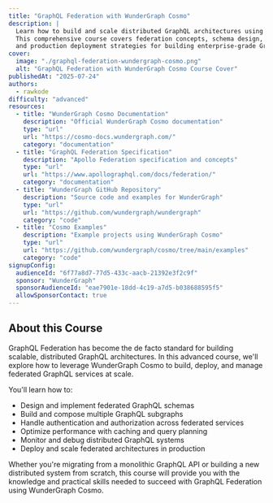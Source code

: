 ```yaml
---
title: "GraphQL Federation with WunderGraph Cosmo"
description: |
  Learn how to build and scale distributed GraphQL architectures using WunderGraph Cosmo.
  This comprehensive course covers federation concepts, schema design, performance optimization,
  and production deployment strategies for building enterprise-grade GraphQL APIs.
cover:
  image: "./graphql-federation-wundergraph-cosmo.png"
  alt: "GraphQL Federation with WunderGraph Cosmo Course Cover"
publishedAt: "2025-07-24"
authors:
  - rawkode
difficulty: "advanced"
resources:
  - title: "WunderGraph Cosmo Documentation"
    description: "Official WunderGraph Cosmo documentation"
    type: "url"
    url: "https://cosmo-docs.wundergraph.com/"
    category: "documentation"
  - title: "GraphQL Federation Specification"
    description: "Apollo Federation specification and concepts"
    type: "url"
    url: "https://www.apollographql.com/docs/federation/"
    category: "documentation"
  - title: "WunderGraph GitHub Repository"
    description: "Source code and examples for WunderGraph"
    type: "url"
    url: "https://github.com/wundergraph/wundergraph"
    category: "code"
  - title: "Cosmo Examples"
    description: "Example projects using WunderGraph Cosmo"
    type: "url"
    url: "https://github.com/wundergraph/cosmo/tree/main/examples"
    category: "code"
signupConfig:
  audienceId: "6f77a8d7-77d5-433c-aacb-21392e3f2c9f"
  sponsor: "WunderGraph"
  sponsorAudienceId: "eae7901e-18dd-4c19-a7d5-b038688595f5"
  allowSponsorContact: true
---
```


## About this Course

GraphQL Federation has become the de facto standard for building scalable, distributed GraphQL architectures. In this advanced course, we'll explore how to leverage WunderGraph Cosmo to build, deploy, and manage federated GraphQL services at scale.

You'll learn how to:
- Design and implement federated GraphQL schemas
- Build and compose multiple GraphQL subgraphs
- Handle authentication and authorization across federated services
- Optimize performance with caching and query planning
- Monitor and debug distributed GraphQL systems
- Deploy and scale federated architectures in production

Whether you're migrating from a monolithic GraphQL API or building a new distributed system from scratch, this course will provide you with the knowledge and practical skills needed to succeed with GraphQL Federation using WunderGraph Cosmo.
